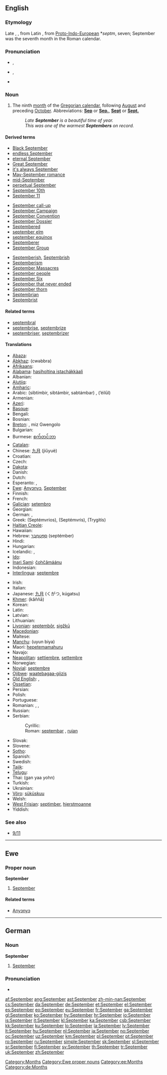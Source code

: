 {{also|september}}
==English==

===Etymology===
Late {{etyl|ang}}, {{etyl|la}} {{term|september||seventh month|lang=la}}, from Latin {{term|septem||seven|lang=la}}, from [[Proto-Indo-European]] *''septm'', seven; September was the seventh month in the Roman calendar.

===Pronunciation===
* {{a|UK}} {{IPA|/sɛpˈtɛmbə/}}, {{SAMPA|/sEp"tEmb@/}}
* {{a|US}} {{enPR|sĕp-tĕmʹbər}} {{IPA|/sɛpˈtɛmbəɹ/}}, {{SAMPA|/sEp"tEmb@r/}}
* {{audio|en-us-September.ogg|Audio (US)}}
*: {{rhymes|ɛmbər}}

===Noun===
{{en-noun|s|-}}

# The ninth [[month]] of the [[Gregorian calendar]], following [[August]] and preceding [[October]]. Abbreviations: '''[[Sep]]''' or '''[[Sep.]]''', '''[[Sept]]''' or '''[[Sept.]]'''
#: ''Late '''September''' is a beautiful time of year.''
#: ''This was one of the warmest '''Septembers''' on record.''

====Derived terms====
{{top3}}
* [[w:Black September|Black September]]
* [[endless September]]
* [[eternal September]]
* [[Great September]]
* [[it's always September]]
* [[May-September romance]]
* [[mid-September]]
* [[perpetual September]]
* [[September 10th]]
* [[September 11]]
{{mid3}}
* [[September call-up]]
* [[w:September Campaign|September Campaign]]
* [[w:September Convention|September Convention]]
* [[w:September Dossier|September Dossier]]
* [[Septembered]]
* [[september elm]]
* [[september equinox]]
* [[Septemberer]]
* [[w:September Group|September Group]]
{{mid3}}
* [[Septemberish]], [[Septembrish]]
* [[Septemberism]]
* [[w:September Massacres|September Massacres]]
* [[September people]]
* [[w:September Six|September Six]]
* [[w:Eternal September|September that never ended]]
* [[September thorn]]
* [[Septembrian]]
* [[Septembrist]]
{{bottom}}

====Related terms====
* [[septembral]]
* [[septembrise]], [[septembrize]]
* [[septembriser]], [[septembrizer]]

====Translations====
{{trans-top|ninth month of the Gregorian calendar}}
* [[Abaza]]: {{tø|abq|сентябрь}}
* [[Abkhaz]]: {{Cyrl|[[цәыббра]]}} (cwəbbra)
* [[Afrikaans]]: {{t+|af|September|xs=Afrikaans}}
* [[Alabama]]: [[hasiholtina istachákkàali]]
* Albanian: {{t|sq|shtator|xs=Albanian}}
* [[Alutiiq]]: {{tø|ems|Qakiiyat Iraluat}}
* [[Amharic]]: {{t|am|ሰፕቴምበር|tr=septembär|sc=Ethi|xs=Amharic}}
* Arabic: {{Arab|[[سبتمبر|سبْتمْبر]]}} (sibtímbir, sibtámbir, sabtámbar) {{m}}, {{Arab|[[ايلول|أيْلولٌ]]}} (’éilūl) {{m}}
* Armenian: {{t+|hy|սեպտեմբեր|tr=september}}
* [[Azeri]]: {{t|az|sentyabr|xs=Azeri}}
* [[Basque]]: {{t+|eu|irail|xs=Basque}}
* Bengali: {{t+|bn|সেপ্টেম্বর|sc=Beng|xs=Bengali}}
* Bosnian: {{t-|bs|septembar|m}}
* [[Breton]]: {{t|br|Gwengolo|xs=Breton}}, miz Gwengolo
* Bulgarian: {{t+|bg|септември|m|tr=septémvri}}
* Burmese: [[စက်တင်ဘာ]] {{IPAchar|(se’tĩbha)}}
* [[Catalan]]: {{t+|ca|setembre}}
* Chinese: [[九月]] (jiǔyuè)
* Croatian: {{t+|hr|rujan|m}}
* Czech: {{t+|cs|září|n}}
* [[Dakota]]: {{tø|dak|Wiinapciŋwaŋka}}
* Danish: {{t+|da|september}}
* Dutch: {{t+|nl|september}}
* Esperanto: {{t+|eo|septembro|xs=Esperanto}},  {{t-|eo|Septembro|xs=Esperanto}}
* [[Ewe]]: [[Anyɔnyɔ]], [[#English|September]]
* Finnish: {{t+|fi|syyskuu}}
* French: {{t+|fr|septembre|m}}
* [[Galician]]: [[setembro]] {{m}}
* Georgian: {{t-|ka|სექტემბერი|tr=sek'temberi|sc=Geor|xs=Georgian}}
* German: {{t+|de|September|m}}, {{t+|de|Scheiding|m}}
* Greek: {{t+|el|Σεπτέμβριος|m}} (Septémvrios), {{t+|el|Σεπτέμβρης|m}} (Septémvris), {{t|el|Τρυγητής|m}} (Trygitís)
* [[Haitian Creole]]: {{tø|ht|septanm}}
* Hawaiian: {{tø|haw|Kepakemapa}}
* Hebrew: [[ספטמבר|סֶפְּטֶמְבֶּר]] (septémber)
* Hindi: {{t+|hi|सितम्बर|tr=sitambar|xs=Hindi}}
* Hungarian: {{t+|hu|szeptember}}
* Icelandic: {{t+|is|september|m}}, {{t-|is|septembermánuður|m}}
* [[Ido]]: {{t+|io|septembro|xs=Ido}}
* [[Inari Sami]]: [[čohčâmáánu]]
* Indonesian: {{t-|id|september|xs=Indonesian}}
* [[Interlingua]]: [[septembre]]
{{trans-mid}}
* Irish: {{t+|ga|Meán Fómhair|xs=Irish}}
* Italian: {{t+|it|settembre|m}}
* Japanese: [[九月]] (くがつ, kúgatsu)
* [[Khmer]]: {{Khmr|[[កញ្ញា]]}} (kăññā)
* Korean: {{t+|ko|구월|tr=guwol|sc=KOchar}}
* Latin: {{t+|la|september}}
* Latvian: {{t+|lv|septembris|m|xs=Latvian}}
* Lithuanian: {{t+|lt|rugsėjis|m|xs=Lithuanian}}
* [[Livonian]]: [[septembõr]], [[sigžkū]]
* [[Macedonian]]: {{t+|mk|септември|m|tr=septémvri}}
* Maltese: {{t-|mt|Settembru|xs=Maltese}}
* [[Manchu]]: (uyun biya)
* Maori: [[hepetemamahuru]]
* Navajo: {{tø|nv|Biniʼantʼą́ą́tsoh}}
* [[Neapolitan]]: [[settiembre]], [[settembre]]
* Norwegian: {{t+|no|september}}
* [[Novial]]: [[septembre]]
* [[Ojibwe]]: [[waatebagaa-giizis]]
* [[Old English]]: {{t-|ang|hærfestmonaþ|m|alt=hærfestmōnaþ|xs=Old English}}, {{t-|ang|haligmonaþ|m|alt=hāliġmōnaþ|xs=Old English}}
* [[Ossetian]]: {{tø|os|сентябрь|tr=sentjabr’|sc=Cyrl|xs=Ossetian}}
* Persian: {{t+|fa|سپتامبر|tr=septâmbr|xs=Persian}}
* Polish: {{t+|pl|wrzesień|m}}
* Portuguese: {{t+|pt|setembro|m}}
* Romanian: {{t+|ro|septembrie}}, {{qualifier|pop}} {{t|ro|răpciune}},  {{qualifier|pop}} {{t|ro|vincer}}
* Russian: {{t+|ru|сентябрь|m|tr=sentjábr’}}
* Serbian:
*: Cyrillic: {{t-|sr|септембар|m|sc=Cyrl}}
*: Roman: [[septembar#Serbian|septembar]] {{m}}, [[rujan]] {{m}}
* Slovak: {{t+|sk|september|m}}
* Slovene: {{t|sl|septêmber|m}}
* [[Sotho]]: {{t|st|Lwetse|xs=Sotho}}
* Spanish: {{t+|es|septiembre|m}}
* Swedish: {{t+|sv|september}}
* [[Tajik]]: {{t|tg|сентябр|tr=sentjabr|sc=Cyrl|xs=Tajik}}
* [[Telugu]]: {{t|te|సెప్టెంబరు|tr=sepTeMbaru}}
* Thai: {{Thai|[[กันยายน]]}} (gan yaa yohn)
* Turkish: {{t+|tr|eylül}}
* Ukrainian: {{t+|uk|вересень|m|tr=véresen’|xs=Ukrainian}}
* [[Võro]]: [[süküskuu]]
* Welsh: {{t-|cy|Medi|m|xs=Welsh}}
* [[West Frisian]]: [[septimber]], [[hjerstmoanne]]
* Yiddish: {{t-|yi|סעפּטעמבער|m|tr=september|sc=yi-Hebr|xs=Yiddish}}
{{trans-bottom}}

===See also===
* [[9/11]]

[[Category:Months]]

----

==Ewe==

===Proper noun===
'''September'''

# [[#English|September]]

====Related terms====
* [[Anyɔnyɔ]]

[[Category:Ewe proper nouns]]
[[Category:ee:Months]]

----

==German==

===Noun===
'''September''' {{m}}

# [[September#English|September]]

===Pronunciation===
* {{audio|September.ogg|September}}

[[Category:de:Months]]

[[af:September]]
[[ang:September]]
[[ast:September]]
[[zh-min-nan:September]]
[[cs:September]]
[[da:September]]
[[de:September]]
[[et:September]]
[[el:September]]
[[es:September]]
[[eo:September]]
[[eu:September]]
[[fr:September]]
[[ga:September]]
[[gl:September]]
[[ko:September]]
[[hy:September]]
[[hr:September]]
[[io:September]]
[[is:September]]
[[it:September]]
[[kl:September]]
[[ka:September]]
[[csb:September]]
[[kk:September]]
[[ku:September]]
[[lo:September]]
[[la:September]]
[[lv:September]]
[[lt:September]]
[[hu:September]]
[[nl:September]]
[[ja:September]]
[[no:September]]
[[oc:September]]
[[uz:September]]
[[km:September]]
[[pl:September]]
[[pt:September]]
[[ro:September]]
[[ru:September]]
[[simple:September]]
[[sk:September]]
[[sl:September]]
[[sr:September]]
[[fi:September]]
[[sv:September]]
[[th:September]]
[[tr:September]]
[[uk:September]]
[[zh:September]]